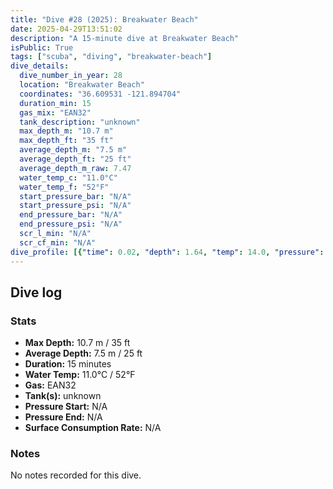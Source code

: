 ```yaml
---
title: "Dive #28 (2025): Breakwater Beach"
date: 2025-04-29T13:51:02
description: "A 15-minute dive at Breakwater Beach"
isPublic: True
tags: ["scuba", "diving", "breakwater-beach"]
dive_details:
  dive_number_in_year: 28
  location: "Breakwater Beach"
  coordinates: "36.609531 -121.894704"
  duration_min: 15
  gas_mix: "EAN32"
  tank_description: "unknown"
  max_depth_m: "10.7 m"
  max_depth_ft: "35 ft"
  average_depth_m: "7.5 m"
  average_depth_ft: "25 ft"
  average_depth_m_raw: 7.47
  water_temp_c: "11.0°C"
  water_temp_f: "52°F"
  start_pressure_bar: "N/A"
  start_pressure_psi: "N/A"
  end_pressure_bar: "N/A"
  end_pressure_psi: "N/A"
  scr_l_min: "N/A"
  scr_cf_min: "N/A"
dive_profile: [{"time": 0.02, "depth": 1.64, "temp": 14.0, "pressure": null}, {"time": 0.02, "depth": 0.0, "temp": 14.0, "pressure": null}, {"time": 0.05, "depth": 1.86, "temp": 14.0, "pressure": null}, {"time": 0.07, "depth": 2.06, "temp": 14.0, "pressure": null}, {"time": 0.08, "depth": 2.32, "temp": 14.0, "pressure": null}, {"time": 0.1, "depth": 2.51, "temp": 14.0, "pressure": null}, {"time": 0.13, "depth": 2.71, "temp": 14.0, "pressure": null}, {"time": 0.17, "depth": 2.94, "temp": 14.0, "pressure": null}, {"time": 0.2, "depth": 3.11, "temp": 14.0, "pressure": null}, {"time": 0.23, "depth": 3.12, "temp": 14.0, "pressure": null}, {"time": 0.3, "depth": 3.21, "temp": 14.0, "pressure": null}, {"time": 0.33, "depth": 3.35, "temp": 14.0, "pressure": null}, {"time": 0.45, "depth": 3.24, "temp": 13.0, "pressure": null}, {"time": 0.48, "depth": 3.15, "temp": 13.0, "pressure": null}, {"time": 0.55, "depth": 3.39, "temp": 13.0, "pressure": null}, {"time": 0.57, "depth": 3.52, "temp": 13.0, "pressure": null}, {"time": 0.65, "depth": 3.69, "temp": 13.0, "pressure": null}, {"time": 0.68, "depth": 3.86, "temp": 13.0, "pressure": null}, {"time": 0.7, "depth": 3.99, "temp": 13.0, "pressure": null}, {"time": 0.72, "depth": 4.16, "temp": 13.0, "pressure": null}, {"time": 0.75, "depth": 4.34, "temp": 13.0, "pressure": null}, {"time": 0.77, "depth": 4.52, "temp": 13.0, "pressure": null}, {"time": 0.8, "depth": 4.69, "temp": 13.0, "pressure": null}, {"time": 0.83, "depth": 4.92, "temp": 13.0, "pressure": null}, {"time": 0.85, "depth": 4.94, "temp": 13.0, "pressure": null}, {"time": 0.88, "depth": 5.08, "temp": 13.0, "pressure": null}, {"time": 0.9, "depth": 5.25, "temp": 13.0, "pressure": null}, {"time": 0.92, "depth": 5.35, "temp": 13.0, "pressure": null}, {"time": 0.98, "depth": 5.47, "temp": 13.0, "pressure": null}, {"time": 1.0, "depth": 5.76, "temp": 13.0, "pressure": null}, {"time": 1.02, "depth": 5.88, "temp": 13.0, "pressure": null}, {"time": 1.05, "depth": 6.15, "temp": 13.0, "pressure": null}, {"time": 1.07, "depth": 5.99, "temp": 13.0, "pressure": null}, {"time": 1.15, "depth": 5.85, "temp": 13.0, "pressure": null}, {"time": 1.17, "depth": 5.95, "temp": 13.0, "pressure": null}, {"time": 1.18, "depth": 6.06, "temp": 13.0, "pressure": null}, {"time": 1.32, "depth": 6.2, "temp": 13.0, "pressure": null}, {"time": 1.37, "depth": 6.37, "temp": 13.0, "pressure": null}, {"time": 1.38, "depth": 6.52, "temp": 13.0, "pressure": null}, {"time": 1.42, "depth": 6.67, "temp": 13.0, "pressure": null}, {"time": 1.43, "depth": 6.86, "temp": 13.0, "pressure": null}, {"time": 1.47, "depth": 6.96, "temp": 13.0, "pressure": null}, {"time": 1.48, "depth": 7.13, "temp": 13.0, "pressure": null}, {"time": 1.5, "depth": 7.43, "temp": 13.0, "pressure": null}, {"time": 1.52, "depth": 7.65, "temp": 13.0, "pressure": null}, {"time": 1.53, "depth": 7.77, "temp": 13.0, "pressure": null}, {"time": 1.58, "depth": 7.97, "temp": 12.0, "pressure": null}, {"time": 1.6, "depth": 8.17, "temp": 12.0, "pressure": null}, {"time": 1.62, "depth": 8.39, "temp": 12.0, "pressure": null}, {"time": 1.63, "depth": 8.54, "temp": 12.0, "pressure": null}, {"time": 1.67, "depth": 8.53, "temp": 12.0, "pressure": null}, {"time": 1.7, "depth": 8.74, "temp": 12.0, "pressure": null}, {"time": 1.72, "depth": 8.97, "temp": 12.0, "pressure": null}, {"time": 1.73, "depth": 9.09, "temp": 12.0, "pressure": null}, {"time": 1.77, "depth": 8.98, "temp": 12.0, "pressure": null}, {"time": 1.78, "depth": 8.8, "temp": 12.0, "pressure": null}, {"time": 1.85, "depth": 8.98, "temp": 12.0, "pressure": null}, {"time": 1.88, "depth": 8.86, "temp": 12.0, "pressure": null}, {"time": 1.95, "depth": 8.75, "temp": 12.0, "pressure": null}, {"time": 1.98, "depth": 8.92, "temp": 12.0, "pressure": null}, {"time": 2.02, "depth": 8.8, "temp": 12.0, "pressure": null}, {"time": 2.1, "depth": 8.95, "temp": 12.0, "pressure": null}, {"time": 2.15, "depth": 8.84, "temp": 12.0, "pressure": null}, {"time": 2.18, "depth": 8.94, "temp": 12.0, "pressure": null}, {"time": 2.22, "depth": 9.08, "temp": 12.0, "pressure": null}, {"time": 2.25, "depth": 9.21, "temp": 12.0, "pressure": null}, {"time": 2.32, "depth": 9.31, "temp": 12.0, "pressure": null}, {"time": 2.45, "depth": 9.47, "temp": 12.0, "pressure": null}, {"time": 2.47, "depth": 9.58, "temp": 12.0, "pressure": null}, {"time": 2.55, "depth": 9.46, "temp": 12.0, "pressure": null}, {"time": 2.58, "depth": 9.61, "temp": 12.0, "pressure": null}, {"time": 2.6, "depth": 9.72, "temp": 12.0, "pressure": null}, {"time": 2.7, "depth": 9.71, "temp": 12.0, "pressure": null}, {"time": 2.73, "depth": 9.87, "temp": 12.0, "pressure": null}, {"time": 2.78, "depth": 9.74, "temp": 12.0, "pressure": null}, {"time": 2.87, "depth": 9.91, "temp": 12.0, "pressure": null}, {"time": 2.98, "depth": 10.04, "temp": 12.0, "pressure": null}, {"time": 3.02, "depth": 10.16, "temp": 12.0, "pressure": null}, {"time": 3.27, "depth": 10.28, "temp": 12.0, "pressure": null}, {"time": 3.37, "depth": 10.13, "temp": 12.0, "pressure": null}, {"time": 3.43, "depth": 10.26, "temp": 12.0, "pressure": null}, {"time": 3.52, "depth": 10.39, "temp": 12.0, "pressure": null}, {"time": 3.55, "depth": 10.51, "temp": 12.0, "pressure": null}, {"time": 3.6, "depth": 10.32, "temp": 12.0, "pressure": null}, {"time": 3.68, "depth": 10.47, "temp": 12.0, "pressure": null}, {"time": 3.75, "depth": 10.32, "temp": 12.0, "pressure": null}, {"time": 3.9, "depth": 10.2, "temp": 12.0, "pressure": null}, {"time": 3.98, "depth": 10.37, "temp": 12.0, "pressure": null}, {"time": 4.05, "depth": 10.26, "temp": 12.0, "pressure": null}, {"time": 4.15, "depth": 10.4, "temp": 12.0, "pressure": null}, {"time": 4.17, "depth": 10.25, "temp": 12.0, "pressure": null}, {"time": 4.23, "depth": 10.36, "temp": 12.0, "pressure": null}, {"time": 4.27, "depth": 10.51, "temp": 12.0, "pressure": null}, {"time": 4.3, "depth": 10.32, "temp": 12.0, "pressure": null}, {"time": 4.32, "depth": 10.2, "temp": 12.0, "pressure": null}, {"time": 4.33, "depth": 10.1, "temp": 12.0, "pressure": null}, {"time": 4.38, "depth": 10.22, "temp": 12.0, "pressure": null}, {"time": 4.42, "depth": 10.39, "temp": 12.0, "pressure": null}, {"time": 4.45, "depth": 10.53, "temp": 12.0, "pressure": null}, {"time": 4.5, "depth": 10.42, "temp": 12.0, "pressure": null}, {"time": 4.57, "depth": 10.52, "temp": 12.0, "pressure": null}, {"time": 4.6, "depth": 10.36, "temp": 12.0, "pressure": null}, {"time": 4.63, "depth": 10.24, "temp": 12.0, "pressure": null}, {"time": 4.68, "depth": 10.34, "temp": 12.0, "pressure": null}, {"time": 4.72, "depth": 10.5, "temp": 12.0, "pressure": null}, {"time": 4.75, "depth": 10.39, "temp": 12.0, "pressure": null}, {"time": 4.82, "depth": 10.23, "temp": 12.0, "pressure": null}, {"time": 4.92, "depth": 10.56, "temp": 12.0, "pressure": null}, {"time": 4.93, "depth": 10.67, "temp": 12.0, "pressure": null}, {"time": 4.98, "depth": 10.53, "temp": 12.0, "pressure": null}, {"time": 5.02, "depth": 10.41, "temp": 12.0, "pressure": null}, {"time": 5.03, "depth": 10.28, "temp": 12.0, "pressure": null}, {"time": 5.08, "depth": 10.52, "temp": 12.0, "pressure": null}, {"time": 5.13, "depth": 10.37, "temp": 12.0, "pressure": null}, {"time": 5.32, "depth": 10.12, "temp": 12.0, "pressure": null}, {"time": 5.38, "depth": 10.26, "temp": 12.0, "pressure": null}, {"time": 5.4, "depth": 10.39, "temp": 12.0, "pressure": null}, {"time": 5.48, "depth": 10.51, "temp": 12.0, "pressure": null}, {"time": 5.5, "depth": 10.38, "temp": 12.0, "pressure": null}, {"time": 5.63, "depth": 10.49, "temp": 12.0, "pressure": null}, {"time": 5.65, "depth": 10.32, "temp": 12.0, "pressure": null}, {"time": 5.68, "depth": 10.17, "temp": 12.0, "pressure": null}, {"time": 5.73, "depth": 10.31, "temp": 12.0, "pressure": null}, {"time": 5.75, "depth": 10.42, "temp": 11.0, "pressure": null}, {"time": 5.8, "depth": 10.23, "temp": 11.0, "pressure": null}, {"time": 5.87, "depth": 10.42, "temp": 11.0, "pressure": null}, {"time": 5.88, "depth": 10.58, "temp": 11.0, "pressure": null}, {"time": 5.92, "depth": 10.38, "temp": 11.0, "pressure": null}, {"time": 5.93, "depth": 10.12, "temp": 11.0, "pressure": null}, {"time": 5.98, "depth": 10.24, "temp": 11.0, "pressure": null}, {"time": 6.02, "depth": 10.38, "temp": 11.0, "pressure": null}, {"time": 6.05, "depth": 10.25, "temp": 11.0, "pressure": null}, {"time": 6.13, "depth": 10.35, "temp": 11.0, "pressure": null}, {"time": 6.17, "depth": 10.2, "temp": 11.0, "pressure": null}, {"time": 6.2, "depth": 10.38, "temp": 11.0, "pressure": null}, {"time": 6.23, "depth": 10.27, "temp": 11.0, "pressure": null}, {"time": 6.27, "depth": 10.38, "temp": 11.0, "pressure": null}, {"time": 6.28, "depth": 10.28, "temp": 11.0, "pressure": null}, {"time": 6.37, "depth": 10.42, "temp": 11.0, "pressure": null}, {"time": 6.42, "depth": 10.29, "temp": 11.0, "pressure": null}, {"time": 6.48, "depth": 10.49, "temp": 11.0, "pressure": null}, {"time": 6.53, "depth": 10.35, "temp": 11.0, "pressure": null}, {"time": 6.58, "depth": 10.48, "temp": 11.0, "pressure": null}, {"time": 6.6, "depth": 10.61, "temp": 11.0, "pressure": null}, {"time": 6.67, "depth": 10.4, "temp": 11.0, "pressure": null}, {"time": 6.75, "depth": 10.51, "temp": 11.0, "pressure": null}, {"time": 6.83, "depth": 10.38, "temp": 11.0, "pressure": null}, {"time": 6.95, "depth": 10.21, "temp": 11.0, "pressure": null}, {"time": 6.97, "depth": 10.11, "temp": 11.0, "pressure": null}, {"time": 7.1, "depth": 9.98, "temp": 11.0, "pressure": null}, {"time": 7.15, "depth": 10.11, "temp": 11.0, "pressure": null}, {"time": 7.25, "depth": 10.23, "temp": 12.0, "pressure": null}, {"time": 7.37, "depth": 10.01, "temp": 12.0, "pressure": null}, {"time": 7.52, "depth": 10.14, "temp": 12.0, "pressure": null}, {"time": 7.53, "depth": 10.27, "temp": 12.0, "pressure": null}, {"time": 7.6, "depth": 10.15, "temp": 12.0, "pressure": null}, {"time": 7.73, "depth": 10.04, "temp": 12.0, "pressure": null}, {"time": 7.75, "depth": 9.91, "temp": 12.0, "pressure": null}, {"time": 7.77, "depth": 10.03, "temp": 12.0, "pressure": null}, {"time": 7.83, "depth": 9.93, "temp": 12.0, "pressure": null}, {"time": 7.9, "depth": 9.79, "temp": 12.0, "pressure": null}, {"time": 7.93, "depth": 9.93, "temp": 12.0, "pressure": null}, {"time": 8.0, "depth": 10.1, "temp": 12.0, "pressure": null}, {"time": 8.05, "depth": 10.22, "temp": 12.0, "pressure": null}, {"time": 8.08, "depth": 10.33, "temp": 12.0, "pressure": null}, {"time": 8.13, "depth": 10.22, "temp": 12.0, "pressure": null}, {"time": 8.28, "depth": 10.37, "temp": 12.0, "pressure": null}, {"time": 8.3, "depth": 10.52, "temp": 12.0, "pressure": null}, {"time": 8.37, "depth": 10.36, "temp": 12.0, "pressure": null}, {"time": 8.38, "depth": 10.23, "temp": 12.0, "pressure": null}, {"time": 8.45, "depth": 10.34, "temp": 12.0, "pressure": null}, {"time": 8.48, "depth": 10.11, "temp": 12.0, "pressure": null}, {"time": 8.52, "depth": 10.25, "temp": 12.0, "pressure": null}, {"time": 8.55, "depth": 10.4, "temp": 12.0, "pressure": null}, {"time": 8.58, "depth": 10.22, "temp": 12.0, "pressure": null}, {"time": 8.63, "depth": 10.37, "temp": 12.0, "pressure": null}, {"time": 8.67, "depth": 10.55, "temp": 12.0, "pressure": null}, {"time": 8.7, "depth": 10.44, "temp": 12.0, "pressure": null}, {"time": 8.72, "depth": 10.33, "temp": 12.0, "pressure": null}, {"time": 8.75, "depth": 10.21, "temp": 12.0, "pressure": null}, {"time": 8.8, "depth": 10.31, "temp": 12.0, "pressure": null}, {"time": 8.83, "depth": 10.45, "temp": 12.0, "pressure": null}, {"time": 8.92, "depth": 10.3, "temp": 12.0, "pressure": null}, {"time": 8.95, "depth": 10.05, "temp": 12.0, "pressure": null}, {"time": 8.98, "depth": 10.16, "temp": 12.0, "pressure": null}, {"time": 9.03, "depth": 10.3, "temp": 12.0, "pressure": null}, {"time": 9.07, "depth": 10.19, "temp": 12.0, "pressure": null}, {"time": 9.12, "depth": 10.39, "temp": 12.0, "pressure": null}, {"time": 9.18, "depth": 10.53, "temp": 12.0, "pressure": null}, {"time": 9.2, "depth": 10.38, "temp": 12.0, "pressure": null}, {"time": 9.23, "depth": 10.24, "temp": 12.0, "pressure": null}, {"time": 9.3, "depth": 10.52, "temp": 12.0, "pressure": null}, {"time": 9.33, "depth": 10.38, "temp": 12.0, "pressure": null}, {"time": 9.38, "depth": 10.23, "temp": 12.0, "pressure": null}, {"time": 9.42, "depth": 10.12, "temp": 12.0, "pressure": null}, {"time": 9.47, "depth": 10.3, "temp": 12.0, "pressure": null}, {"time": 9.52, "depth": 10.03, "temp": 12.0, "pressure": null}, {"time": 9.53, "depth": 10.16, "temp": 12.0, "pressure": null}, {"time": 9.62, "depth": 10.37, "temp": 12.0, "pressure": null}, {"time": 9.68, "depth": 10.12, "temp": 12.0, "pressure": null}, {"time": 9.73, "depth": 10.27, "temp": 12.0, "pressure": null}, {"time": 9.8, "depth": 10.13, "temp": 12.0, "pressure": null}, {"time": 9.88, "depth": 10.02, "temp": 12.0, "pressure": null}, {"time": 9.92, "depth": 9.91, "temp": 12.0, "pressure": null}, {"time": 9.95, "depth": 10.09, "temp": 12.0, "pressure": null}, {"time": 10.0, "depth": 10.25, "temp": 12.0, "pressure": null}, {"time": 10.05, "depth": 10.36, "temp": 12.0, "pressure": null}, {"time": 10.08, "depth": 10.26, "temp": 12.0, "pressure": null}, {"time": 10.17, "depth": 10.12, "temp": 12.0, "pressure": null}, {"time": 10.2, "depth": 9.95, "temp": 12.0, "pressure": null}, {"time": 10.22, "depth": 10.07, "temp": 12.0, "pressure": null}, {"time": 10.27, "depth": 10.17, "temp": 12.0, "pressure": null}, {"time": 10.32, "depth": 10.04, "temp": 12.0, "pressure": null}, {"time": 10.4, "depth": 10.15, "temp": 12.0, "pressure": null}, {"time": 10.47, "depth": 9.96, "temp": 11.0, "pressure": null}, {"time": 10.5, "depth": 10.06, "temp": 12.0, "pressure": null}, {"time": 10.52, "depth": 10.16, "temp": 12.0, "pressure": null}, {"time": 10.53, "depth": 10.32, "temp": 12.0, "pressure": null}, {"time": 10.62, "depth": 10.44, "temp": 12.0, "pressure": null}, {"time": 10.65, "depth": 10.24, "temp": 12.0, "pressure": null}, {"time": 10.68, "depth": 10.13, "temp": 12.0, "pressure": null}, {"time": 10.72, "depth": 10.24, "temp": 12.0, "pressure": null}, {"time": 10.87, "depth": 10.02, "temp": 12.0, "pressure": null}, {"time": 10.88, "depth": 9.89, "temp": 12.0, "pressure": null}, {"time": 10.9, "depth": 9.73, "temp": 12.0, "pressure": null}, {"time": 11.0, "depth": 9.5, "temp": 12.0, "pressure": null}, {"time": 11.05, "depth": 9.35, "temp": 12.0, "pressure": null}, {"time": 11.07, "depth": 9.21, "temp": 12.0, "pressure": null}, {"time": 11.08, "depth": 9.09, "temp": 12.0, "pressure": null}, {"time": 11.12, "depth": 8.84, "temp": 12.0, "pressure": null}, {"time": 11.17, "depth": 8.97, "temp": 12.0, "pressure": null}, {"time": 11.35, "depth": 9.14, "temp": 12.0, "pressure": null}, {"time": 11.38, "depth": 9.29, "temp": 12.0, "pressure": null}, {"time": 11.42, "depth": 9.17, "temp": 12.0, "pressure": null}, {"time": 11.43, "depth": 9.04, "temp": 12.0, "pressure": null}, {"time": 11.48, "depth": 9.29, "temp": 12.0, "pressure": null}, {"time": 11.5, "depth": 9.44, "temp": 12.0, "pressure": null}, {"time": 11.52, "depth": 9.33, "temp": 12.0, "pressure": null}, {"time": 11.53, "depth": 9.44, "temp": 12.0, "pressure": null}, {"time": 11.57, "depth": 9.17, "temp": 12.0, "pressure": null}, {"time": 11.58, "depth": 8.97, "temp": 12.0, "pressure": null}, {"time": 11.6, "depth": 8.83, "temp": 12.0, "pressure": null}, {"time": 11.68, "depth": 8.64, "temp": 12.0, "pressure": null}, {"time": 11.73, "depth": 8.46, "temp": 12.0, "pressure": null}, {"time": 11.78, "depth": 8.32, "temp": 12.0, "pressure": null}, {"time": 11.8, "depth": 8.13, "temp": 12.0, "pressure": null}, {"time": 11.82, "depth": 7.88, "temp": 12.0, "pressure": null}, {"time": 11.85, "depth": 7.6, "temp": 12.0, "pressure": null}, {"time": 11.87, "depth": 7.46, "temp": 12.0, "pressure": null}, {"time": 11.88, "depth": 7.32, "temp": 12.0, "pressure": null}, {"time": 11.92, "depth": 7.18, "temp": 12.0, "pressure": null}, {"time": 11.98, "depth": 7.03, "temp": 12.0, "pressure": null}, {"time": 12.0, "depth": 6.88, "temp": 12.0, "pressure": null}, {"time": 12.07, "depth": 7.21, "temp": 12.0, "pressure": null}, {"time": 12.08, "depth": 7.34, "temp": 12.0, "pressure": null}, {"time": 12.12, "depth": 7.2, "temp": 12.0, "pressure": null}, {"time": 12.2, "depth": 6.94, "temp": 12.0, "pressure": null}, {"time": 12.22, "depth": 6.76, "temp": 12.0, "pressure": null}, {"time": 12.27, "depth": 6.64, "temp": 12.0, "pressure": null}, {"time": 12.28, "depth": 6.45, "temp": 12.0, "pressure": null}, {"time": 12.45, "depth": 6.6, "temp": 12.0, "pressure": null}, {"time": 12.52, "depth": 6.48, "temp": 12.0, "pressure": null}, {"time": 12.63, "depth": 6.37, "temp": 12.0, "pressure": null}, {"time": 12.72, "depth": 6.51, "temp": 12.0, "pressure": null}, {"time": 12.73, "depth": 6.39, "temp": 12.0, "pressure": null}, {"time": 12.77, "depth": 6.24, "temp": 12.0, "pressure": null}, {"time": 12.83, "depth": 6.37, "temp": 12.0, "pressure": null}, {"time": 12.85, "depth": 6.47, "temp": 12.0, "pressure": null}, {"time": 12.88, "depth": 6.83, "temp": 12.0, "pressure": null}, {"time": 12.9, "depth": 6.54, "temp": 12.0, "pressure": null}, {"time": 12.92, "depth": 6.29, "temp": 12.0, "pressure": null}, {"time": 12.93, "depth": 6.06, "temp": 12.0, "pressure": null}, {"time": 12.97, "depth": 5.93, "temp": 12.0, "pressure": null}, {"time": 13.07, "depth": 6.06, "temp": 12.0, "pressure": null}, {"time": 13.12, "depth": 6.16, "temp": 12.0, "pressure": null}, {"time": 13.15, "depth": 5.96, "temp": 12.0, "pressure": null}, {"time": 13.17, "depth": 5.79, "temp": 12.0, "pressure": null}, {"time": 13.18, "depth": 5.6, "temp": 12.0, "pressure": null}, {"time": 13.2, "depth": 5.43, "temp": 12.0, "pressure": null}, {"time": 13.22, "depth": 5.26, "temp": 12.0, "pressure": null}, {"time": 13.25, "depth": 5.09, "temp": 12.0, "pressure": null}, {"time": 13.28, "depth": 5.23, "temp": 12.0, "pressure": null}, {"time": 13.38, "depth": 5.35, "temp": 12.0, "pressure": null}, {"time": 13.42, "depth": 5.09, "temp": 12.0, "pressure": null}, {"time": 13.45, "depth": 4.97, "temp": 12.0, "pressure": null}, {"time": 13.47, "depth": 4.77, "temp": 12.0, "pressure": null}, {"time": 13.48, "depth": 4.63, "temp": 12.0, "pressure": null}, {"time": 13.5, "depth": 4.49, "temp": 12.0, "pressure": null}, {"time": 13.58, "depth": 4.32, "temp": 12.0, "pressure": null}, {"time": 13.6, "depth": 4.05, "temp": 12.0, "pressure": null}, {"time": 13.62, "depth": 3.95, "temp": 12.0, "pressure": null}, {"time": 13.63, "depth": 3.83, "temp": 12.0, "pressure": null}, {"time": 13.67, "depth": 3.69, "temp": 12.0, "pressure": null}, {"time": 13.77, "depth": 3.42, "temp": 12.0, "pressure": null}, {"time": 13.8, "depth": 3.13, "temp": 12.0, "pressure": null}, {"time": 13.85, "depth": 3.01, "temp": 12.0, "pressure": null}, {"time": 13.92, "depth": 2.89, "temp": 12.0, "pressure": null}, {"time": 13.93, "depth": 2.75, "temp": 12.0, "pressure": null}, {"time": 13.95, "depth": 2.64, "temp": 12.0, "pressure": null}, {"time": 14.0, "depth": 2.88, "temp": 12.0, "pressure": null}, {"time": 14.03, "depth": 3.0, "temp": 12.0, "pressure": null}, {"time": 14.07, "depth": 3.15, "temp": 12.0, "pressure": null}, {"time": 14.1, "depth": 3.37, "temp": 12.0, "pressure": null}, {"time": 14.12, "depth": 3.14, "temp": 12.0, "pressure": null}, {"time": 14.2, "depth": 3.24, "temp": 12.0, "pressure": null}, {"time": 14.23, "depth": 3.38, "temp": 12.0, "pressure": null}, {"time": 14.25, "depth": 3.2, "temp": 12.0, "pressure": null}, {"time": 14.4, "depth": 3.06, "temp": 12.0, "pressure": null}, {"time": 14.43, "depth": 2.93, "temp": 12.0, "pressure": null}, {"time": 14.48, "depth": 3.03, "temp": 12.0, "pressure": null}, {"time": 14.5, "depth": 3.15, "temp": 12.0, "pressure": null}, {"time": 14.63, "depth": 3.3, "temp": 12.0, "pressure": null}, {"time": 14.67, "depth": 3.42, "temp": 12.0, "pressure": null}, {"time": 14.7, "depth": 3.26, "temp": 12.0, "pressure": null}, {"time": 14.73, "depth": 3.06, "temp": 12.0, "pressure": null}, {"time": 14.75, "depth": 2.87, "temp": 12.0, "pressure": null}, {"time": 14.78, "depth": 2.72, "temp": 12.0, "pressure": null}, {"time": 14.83, "depth": 2.82, "temp": 12.0, "pressure": null}, {"time": 14.85, "depth": 2.71, "temp": 12.0, "pressure": null}, {"time": 14.87, "depth": 2.57, "temp": 12.0, "pressure": null}, {"time": 14.88, "depth": 2.42, "temp": 12.0, "pressure": null}, {"time": 14.9, "depth": 2.23, "temp": 12.0, "pressure": null}, {"time": 14.92, "depth": 2.1, "temp": 12.0, "pressure": null}, {"time": 14.93, "depth": 1.97, "temp": 12.0, "pressure": null}, {"time": 14.97, "depth": 1.85, "temp": 12.0, "pressure": null}]
---
```



## Dive log

<DiveChart frontmatter={frontmatter} />

### Stats
- **Max Depth:** 10.7 m / 35 ft
- **Average Depth:** 7.5 m / 25 ft
- **Duration:** 15 minutes
- **Water Temp:** 11.0°C / 52°F
- **Gas:** EAN32
- **Tank(s):** unknown
- **Pressure Start:** N/A
- **Pressure End:** N/A
- **Surface Consumption Rate:** N/A

### Notes
No notes recorded for this dive.
